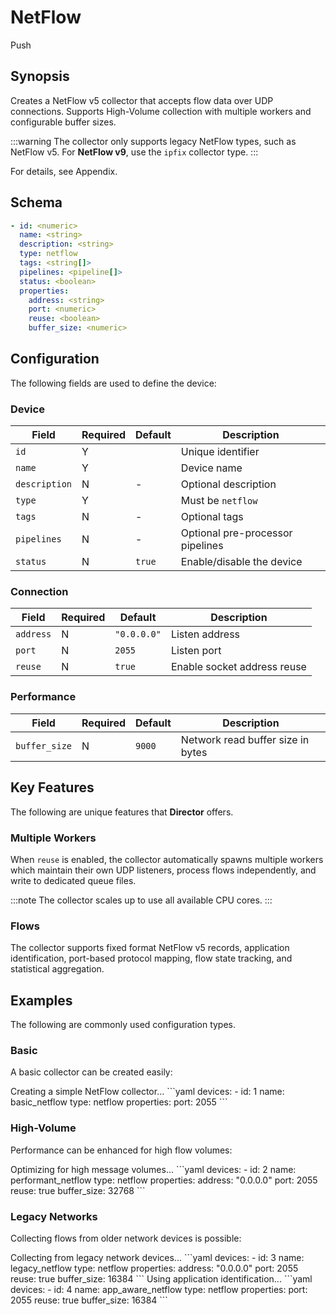 
# NetFlow

<span className="theme-doc-version-badge badge badge--secondary">Push</span>

## Synopsis

Creates a NetFlow v5 collector that accepts flow data over UDP connections. Supports High-Volume collection with multiple workers and configurable buffer sizes. 

:::warning
The collector only supports legacy NetFlow types, such as NetFlow v5. For **NetFlow v9**, use the `ipfix` collector type.
:::

For details, see <Topic id="appendix-netflow">Appendix</Topic>.

## Schema

```yaml {1,2,4}
- id: <numeric>
  name: <string>
  description: <string>
  type: netflow
  tags: <string[]>
  pipelines: <pipeline[]>
  status: <boolean>
  properties:
    address: <string>
    port: <numeric>
    reuse: <boolean>
    buffer_size: <numeric>
```

## Configuration

The following fields are used to define the device:

### Device

|Field|Required|Default|Description|
|---|---|---|---|
|`id`|Y||Unique identifier|
|`name`|Y||Device name|
|`description`|N|-|Optional description|
|`type`|Y||Must be `netflow`|
|`tags`|N|-|Optional tags|
|`pipelines`|N|-|Optional pre-processor pipelines|
|`status`|N|`true`|Enable/disable the device|

### Connection

|Field|Required|Default|Description|
|---|---|---|---|
|`address`|N|`"0.0.0.0"`|Listen address|
|`port`|N|`2055`|Listen port|
|`reuse`|N|`true`|Enable socket address reuse|

### Performance

|Field|Required|Default|Description|
|---|---|---|---|
|`buffer_size`|N|`9000`|Network read buffer size in bytes|

## Key Features

The following are unique features that **Director** offers.

### Multiple Workers

When `reuse` is enabled, the collector automatically spawns multiple workers which maintain their own UDP listeners, process flows independently, and write to dedicated queue files.

:::note
The collector scales up to use all available CPU cores.
:::

### Flows

The collector supports fixed format NetFlow v5 records, application identification, port-based protocol mapping, flow state tracking, and statistical aggregation.

## Examples

The following are commonly used configuration types.

### Basic

A basic collector can be created easily:

<ExampleGrid>
  <CommentCol>
    Creating a simple NetFlow collector...
  </CommentCol>
  <CodeCol>
    ```yaml
    devices:
      - id: 1
        name: basic_netflow
        type: netflow
        properties:
          port: 2055
    ```
  </CodeCol>
</ExampleGrid>

### High-Volume

Performance can be enhanced for high flow volumes:

<ExampleGrid>
  <CommentCol>
    Optimizing for high message volumes...
  </CommentCol>
  <CodeCol>
    ```yaml
    devices:
      - id: 2
        name: performant_netflow
        type: netflow
        properties:
          address: "0.0.0.0"
          port: 2055
          reuse: true
          buffer_size: 32768
    ```
  </CodeCol>
</ExampleGrid>

### Legacy Networks

Collecting flows from older network devices is possible:

<ExampleGrid>
  <CommentCol>
    Collecting from legacy network devices...
  </CommentCol>
  <CodeCol>
    ```yaml
    devices:
      - id: 3
        name: legacy_netflow
        type: netflow
        properties:
          address: "0.0.0.0"
          port: 2055
          reuse: true
          buffer_size: 16384
    ```
  </CodeCol>
</ExampleGrid>

<AppProtocols />

<ExampleGrid>
  <CommentCol>
    Using application identification...
  </CommentCol>
  <CodeCol>
    ```yaml
    devices:
      - id: 4
        name: app_aware_netflow
        type: netflow
        properties:
          port: 2055
          reuse: true
          buffer_size: 16384
    ```
  </CodeCol>
</ExampleGrid>
